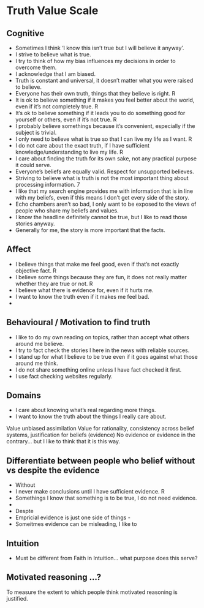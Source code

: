 # Truth Value Scale

## Cognitive 
- Sometimes I think ‘I know this isn’t true but I will believe it anyway’. 
- I strive to believe what is true.
- I try to think of how my bias influences my decisions in order to overcome them. 
- I acknowledge that I am biased.
- Truth is constant and universal, it doesn’t matter what you were raised to believe. 
- Everyone has their own truth, things that they believe is right. R
- It is ok to believe something if it makes you feel better about the world, even if it’s not completely true. R
- It’s ok to believe something if it leads you to do something good for yourself or others, even if it’s not true. R
- I probably believe somethings because it’s convenient, especially if the subject is trivial.
- I only need to believe what is true so that I can live my life as I want. R
- I do not care about the exact truth, if I have sufficient knowledge/understanding to live my life. R
- I care about finding the truth for its own sake, not any practical purpose it could serve.
- Everyone’s beliefs are equally valid. Respect for unsupported believes.
- Striving to believe what is truth is not the most important thing about processing information. 7
- I like that my search engine provides me with information that is in line with my beliefs, even if this means I don't get every side of the story. 
- Echo chambers aren't so bad, I only want to be exposed to the views of people who share my beliefs and values. 
- I know the headline definitely cannot be true, but I like to read those stories anyway. 
- Generally for me, the story is more important that the facts.

## Affect
- I believe things that make me feel good, even if that’s not exactly objective fact. R
- I believe some things because they are fun, it does not really matter whether they are true or not. R
- I believe what there is evidence for, even if it hurts me.
- I want to know the truth even if it makes me feel bad.
- 

## Behavioural / Motivation to find truth
- I like to do my own reading on topics, rather than accept what others around me believe.
- I try to fact check the stories I here in the news with reliable sources. 
- I stand up for what I believe to be true even if it goes against what those around me think.
- I do not share something online unless I have fact checked it first. 
- I use fact checking websites regularly. 


## Domains
- I care about knowing what's real regarding more things.
- I want to know the truth about the things I really care about. 

 Value unbiased assimilation
 Value for rationality, consistency across belief systems, justification for beliefs (evidence)
 No evidence or evidence in the contrary… but I like to think that it is this way. 
 
## Differentiate between people who belief without vs despite the evidence
- Without
- I never make conclusions until I have sufficient evidence. R
- Somethings I know that something is to be true, I do not need evidence.
- 

- Despte
- Empricial evidence is just one side of things -
- Someitmes evidence can be misleading, I like to 

## Intuition
- Must be different from Faith in Intuition... what purpose does this serve?


## Motivated reasoning ...? 
To measure the extent to which people think motivated reasoning is justified. 
